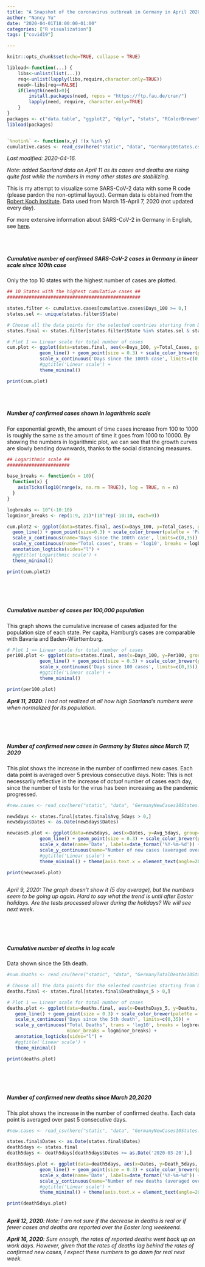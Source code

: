 ```yaml
---
title: "A Snapshot of the coronavirus outbreak in Germany in April 2020"
author: "Nancy Yu"
date: "2020-04-01T18:00:00-01:00"
categories: ["R visualization"]
tags: ["covid19"]

---
```



```r

knitr::opts_chunk$set(echo=TRUE, collapse = TRUE)

libload<-function(...) {
    libs<-unlist(list(...))
    req<-unlist(lapply(libs,require,character.only=TRUE))
    need<-libs[req==FALSE]
    if(length(need)>0){ 
        install.packages(need, repos = "https://ftp.fau.de/cran/")
        lapply(need, require, character.only=TRUE)
    }
}
packages <- c("data.table", "ggplot2", "dplyr", "stats", "RColorBrewer", "readr", "here", "scales")
libload(packages)


`%notin%` <- function(x,y) !(x %in% y) 
cumulative.cases <- read_csv(here("static", "data", "Germany10States.csv"))


```

*Last modified: 2020-04-16.*  

*Note: added Saarland data on April 11 as its cases and deaths are rising quite fast while the numbers in many other states are stabilizing.*

This is my attempt to visualize some SARS-CoV-2 data with some R code (please pardon the non-optimal layout). German data is obtained from the [Robert Koch Institute]. Data used from March 15-April 7, 2020 (not updated every day).

[Robert Koch Institute]: https://www.rki.de/DE/Content/InfAZ/N/Neuartiges_Coronavirus/Fallzahlen.html

For more extensive information about SARS-CoV-2 in Germany in English, see [here](https://www.german-way.com/for-expats/living-in-germany/expat-how-to-guides-for-germany/coronavirus-in-germany-information/).


<br/>
<br/>

##### Cumulative number of confirmed SARS-CoV-2 cases in Germany in linear scale since 100th case
Only the top 10 states with the highest number of cases are plotted.


```r

## 10 States with the highest cumulative cases ##
#################################################

states.filter <- cumulative.cases[cumulative.cases$Days_100 >= 0,]
states.sel <- unique(states.filter$State)

# Choose all the data points for the selected countries starting from Days_100 > 0
states.final <- states.filter[states.filter$State %in% states.sel & states.filter$Days_100 > 0,]

# Plot 1 == Linear scale for total number of cases
cum.plot <- ggplot(data=states.final, aes(x=Days_100, y=Total_Cases, group=State, color=State)) +
            geom_line() + geom_point(size = 0.3) + scale_color_brewer(palette = 'Paired') +
            scale_x_continuous('Days since the 100th case', limits=c(0,35)) + scale_y_continuous("Total cases") + 
            #ggtitle('Linear scale') +
            theme_minimal()

print(cum.plot)

```
<br/>
<br/>
  
##### Number of confirmed cases shown in logarithmic scale

For exponential growth, the amount of time cases increase from 100 to 1000 is roughly the same as the amount of time it goes from 1000 to 10000. By showing the numbers in logarithmic plot, we can see that the growth curves are slowly bending downwards, thanks to the social distancing measures. 


```r

## Logarithmic scale ##
#######################

base_breaks <- function(n = 10){
  function(x) {
    axisTicks(log10(range(x, na.rm = TRUE)), log = TRUE, n = n)
  }
}

logbreaks <- 10^(-10:10)
logminor_breaks <- rep(1:9, 21)*(10^rep(-10:10, each=9))

cum.plot2 <- ggplot(data=states.final, aes(x=Days_100, y=Total_Cases, group=State, color=State)) +
  geom_line() + geom_point(size=0.3) + scale_color_brewer(palette = 'Paired') +
  scale_x_continuous(name='Days since the 100th case', limits=c(0,35)) + 
  scale_y_continuous(name="Total cases", trans = 'log10', breaks = logbreaks, minor_breaks = logminor_breaks) +
  annotation_logticks(sides="l") + 
  #ggtitle('Logarithmic scale') +
  theme_minimal()

print(cum.plot2)

```
<br/>
<br/>
<br/>
  
##### Cumulative number of cases per 100,000 population

This graph shows the cumulative increase of cases adjusted for the population size of each state.  Per capita, Hamburg's cases are comparable with Bavaria and Baden-Württemburg.

```r

# Plot 1 == Linear scale for total number of cases
per100.plot <- ggplot(data=states.final, aes(x=Days_100, y=Per100, group=State, color=State)) +
            geom_line() + geom_point(size = 0.3) + scale_color_brewer(palette = 'Paired') +
            scale_x_continuous('Days since 100 cases', limits=c(0,35)) + scale_y_continuous("Cumulative cases per 100,000") + 
            #ggtitle('Linear scale') +
            theme_minimal()

print(per100.plot)

```

_**April 11, 2020**: I had not realized at all how high Saarland's numbers were when normalized for its population._

<br/>
<br/>
<br/>

  
##### Number of confirmed new cases in Germany by States since March 17, 2020

This plot shows the increase in the number of confirmed new cases. Each data point is averaged over 5 previous consecutive days. Note: This is not necessarily reflective in the increase of *actual* number of cases each day, since the number of tests for the virus has been increasing as the pandemic progressed.


```r
#new.cases <- read_csv(here("static", "data", "GermanyNewCases10States.csv"))

new5days <- states.final[states.final$Avg_5days > 0,]
new5days$Dates <- as.Date(new5days$Dates)

newcase5.plot <- ggplot(data=new5days, aes(x=Dates, y=Avg_5days, group=State, color=State)) +
            geom_line() + geom_point(size = 0.3) + scale_color_brewer(palette = 'Paired') +
            scale_x_date(name='Date', labels=date_format('%Y-%m-%d')) + 
            scale_y_continuous(name="Number of new cases (averaged over 5 days)") + 
            #ggtitle('Linear scale') +
            theme_minimal() + theme(axis.text.x = element_text(angle=20, hjust=0.5, vjust=0.5))

print(newcase5.plot)
 
```

_*April 9, 2020*: The graph doesn't show it (5 day average), but the numbers seem to be going up again. Hard to say what the trend is until after Easter holidays. Are the tests processed slower during the holidays? We will see next week._ 

<br/>
<br/>
<br/>

##### Cumulative number of deaths in log scale

Data shown since the 5th death.

```r
#num.deaths <- read_csv(here("static", "data", "GermanyTotalDeaths10States.csv"))

# Choose all the data points for the selected countries starting from Days_5 > 0
deaths.final <- states.final[states.final$DeathsDays_5 > 0,]

# Plot 1 == Linear scale for total number of cases
deaths.plot <- ggplot(data=deaths.final, aes(x=DeathsDays_5, y=Deaths, group=State, color=State)) +
   geom_line() + geom_point(size = 0.3) + scale_color_brewer(palette = 'Paired') +
   scale_x_continuous('Days since the 5th death', limits=c(0,35)) + 
   scale_y_continuous("Total Deaths", trans = 'log10', breaks = logbreaks, 
                      minor_breaks = logminor_breaks) +
   annotation_logticks(sides="l") + 
   #ggtitle('Linear scale') +
   theme_minimal()

print(deaths.plot)

```

<br/>
<br/>
<br/>

##### Number of confirmed new deaths since March 20,2020

This plot shows the increase in the number of confirmed deaths. Each data point is averaged over past 5 consecutive days. 

```r
#new.cases <- read_csv(here("static", "data", "GermanyNewCases10States.csv"))

states.final$Dates <- as.Date(states.final$Dates)
death5days <- states.final
death5days <- death5days[death5days$Dates >= as.Date('2020-03-20'),]

death5days.plot <- ggplot(data=death5days, aes(x=Dates, y=Death_5days, group=State, color=State)) +
            geom_line() + geom_point(size = 0.3) + scale_color_brewer(palette = 'Paired') +
            scale_x_date(name='Date', labels=date_format('%Y-%m-%d')) + 
            scale_y_continuous(name="Number of new deaths (averaged over 5 days)") + 
            #ggtitle('Linear scale') +
            theme_minimal() + theme(axis.text.x = element_text(angle=20, hjust=0.5, vjust=0.5))

print(death5days.plot)
 
```

_**April 12, 2020**: Note: I am not sure if the decrease in deaths is real or if fewer cases and deaths are reported over the Easter long weekeend._

_**April 16, 2020**: Sure enough, the rates of reported deaths went back up on work days. However, given that the rates of deaths lag behind the rates of confirmed new cases, I expect these numbers to go down for real next week._

<br/>
<br/>
<br/>

